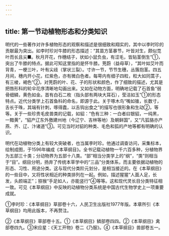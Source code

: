```yaml
---
---
---
```

title: 第一节动植物形态和分类知识
---



明代的一些著作对许多植物形态的观察和描述是很细致和翔实的，其中以李时珍的贡献最为突出。如李时珍对牛膝的形态描述：“其苗方茎暴节，叶皆对生，颇似苋叶而长且尖■。秋月开花，作穗结子，状如小鼠负虫，有涩毛，皆贴茎倒生”①，突出了牛膝的特点。据此可知这里指的是怀牛膝。茺蔚（益母草），“其叶如艾叶而背青，一梗三叶，叶有尖歧（掌状三裂）。寸许一节，节节生穗，丛簇抱茎。四五月间，穗内开小花，红紫色，亦有微白色者。每萼内有细子四粒，粒大如同蒿子，有三棱，褐色”②，对茺蔚的叶、花、子的形状和颜色，作了细致的描述，尤其是把唇形科的轮伞花序清晰地勾画出来。又如在动物方面，明确地记载了石首鱼“弱骨细鳞，黄色如金。首有白石二枚（指头部有两块大耳石），莹洁如玉”①的形态特点。近代分类学上石首鱼科的命名，即源于此。关于啄木鸟“嘴如锥，长数寸，舌长于咮，其端有针刺，啄得蠹，以舌钩出食之”的描写也很形象和生动②，等等。关于一些珍贵毛皮兽类的记载，如貂：“色有三种：一白者曰银貂，一纯黑，一黯黄”，“貂产辽东外徼建州地（今辽宁、吉林等地）及朝鲜国”，又“凡狐貉亦产燕、齐、辽、汴诸道”③。可见当时对貂的种类、毛色和狐的产地等都有明确的认识。

明代在动植物分类上有较大突破者，也当属李时珍。他通过调查访问，采集标本，绘制成图，于1596年编成《本草纲目》。全书记载动植物一千六百多种，分植物界为五部三十类；分动物界为五部十八类。“部”相当分类学上的“纲”，“类”则相当于“目”。纲目分明，扬弃了传统本草学中的“三品”分类体系，而主要依据动植物的形态、习性、用途分类。这与现代分类阶元划分，是相当接近的。在《本草纲目》的一些目中，又将性状相近的种类排列在一起。例如，描述猩猩“人面人足，长发，头颜端正”；猕猴“手足如人，亦能竖行”④等等。这和现代灵长目分类特征相一致。可见《本草纲目》中反映的动植物分类系统是中国古代生物学史上一项重要成就。

①李时珍：《本草纲目》草部卷十六，人民卫生出版社1977年版。本章所引《本草纲目》均用此版本，不再赘注。

②《本草纲目》草部卷十五。①《本草纲目》鳞部卷四四。②《本草纲目》禽部卷四九。③宋应星：《天工开物》卷二《乃服》。④《本草纲目》兽部卷五一。